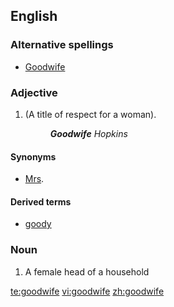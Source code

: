 ==English==
===Alternative spellings===
*{{sense|adjective}} [[Goodwife]]
===Adjective===
{{en-adj|-}}
#(A title of respect for a woman).
#:'''''Goodwife''' Hopkins''
====Synonyms====
*[[Mrs]].
====Derived terms====
*[[goody]]

===Noun===
{{en-noun|goodwi|ves}}

#{{obsolete}} A female head of a household

[[te:goodwife]]
[[vi:goodwife]]
[[zh:goodwife]]